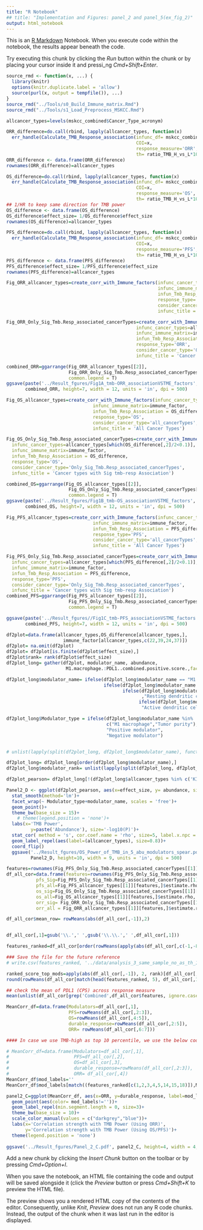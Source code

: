 ```yaml
---
title: "R Notebook"
## title: "Implementation and Figures: panel_2 and panel_5(ex_fig_2)"
output: html_notebook
---
```


This is an [R Markdown](http://rmarkdown.rstudio.com) Notebook. When you execute code within the notebook, the results appear beneath the code. 

Try executing this chunk by clicking the *Run* button within the chunk or by placing your cursor inside it and pressi_ng *Cmd+Shift+Enter*. 

<!-- sourcing data and function file-->
```r
source_rmd <- function(x, ...) {
  library(knitr)
  options(knitr.duplicate.label = 'allow')
  source(purl(x, output = tempfile()), ...)
}
source_rmd("../Tools/s0_Build_Immune_matrix.Rmd")
source_rmd("../Tools/s1_Load_Preprocess_MSKCC.Rmd")
```

<!-- Run s0 and s1 to load and preprocess the data and functions required-->
<!-- Calculate Response difference btw tmb-high vs low group-->
<!--Update- comment the argument in case of original analysis, please check the function and comment mention in s1_Load_Preprocess_MSKCC.Rmd -->
```r
allcancer_types=levels(mskcc_combined$Cancer_Type_acronym)

ORR_difference=do.call(rbind, lapply(allcancer_types, function(x)
  err_handle(Calculate_TMB_Response_association(infunc_df= mskcc_combined,
                                                COI=x,
                                                response_measure='ORR',
                                                th= ratio_TMB_H_vs_L*100)) ))
ORR_difference <- data.frame(ORR_difference)
rownames(ORR_difference)=allcancer_types

OS_difference=do.call(rbind, lapply(allcancer_types, function(x)
  err_handle(Calculate_TMB_Response_association(infunc_df= mskcc_combined,
                                                COI=x,
                                                response_measure='OS',
                                                th= ratio_TMB_H_vs_L*100))) )
## 1/HR to keep same direction for TMB power
OS_difference <- data.frame(OS_difference)
OS_difference$effect_size= 1/OS_difference$effect_size
rownames(OS_difference)=allcancer_types

PFS_difference=do.call(rbind, lapply(allcancer_types, function(x)
  err_handle(Calculate_TMB_Response_association(infunc_df= mskcc_combined,
                                                COI=x,
                                                response_measure='PFS',
                                                th= ratio_TMB_H_vs_L*100))) )
PFS_difference <- data.frame(PFS_difference)
PFS_difference$effect_size= 1/PFS_difference$effect_size
rownames(PFS_difference)=allcancer_types
```

<!-- Figure 2B and extended_figure 2C-->
<!-- Immune determinants of tmb-response association Part 1: ORR-->
```r
Fig_ORR_allcancer_types=create_corr_with_Immune_factors(infunc_cancer_types=allcancer_types,
                                                        infunc_immune_matrix=immune_factor,
                                                        infun_Tmb_Resp_Association = ORR_difference,
                                                        response_type='ORR',
                                                        consider_cancer_type='all_cancerTypes',
                                                        infunc_title = 'All Cancer Types')

Fig_ORR_Only_Sig_Tmb.Resp_associated_cancerTypes=create_corr_with_Immune_factors(
                                                infunc_cancer_types=allcancer_types[which(ORR_difference[,2]/2<0.1)],
                                                infunc_immune_matrix=immune_factor,
                                                infun_Tmb_Resp_Association = ORR_difference,
                                                response_type='ORR',
                                                consider_cancer_type='Only_Sig_Tmb.Resp_associated_cancerTypes',
                                                infunc_title = 'Cancer types with Sig Power of TMB')

combined_ORR=ggarrange(Fig_ORR_allcancer_types[[2]], 
                       Fig_ORR_Only_Sig_Tmb.Resp_associated_cancerTypes[[2]], 
                       common.legend = T)
ggsave(paste('../Result_fgures/Fig1A_tmb-ORR_associationVSTME_factors','.pdf', sep ='' ),
       combined_ORR, height=7, width = 12, units = 'in', dpi = 500)

```
<!-- Figure 2A and extended_figure 2B-->
<!-- Immune determinants of tmb-response association Part 2: OS-->
```r
Fig_OS_allcancer_types=create_corr_with_Immune_factors(infunc_cancer_types=allcancer_types,
                                infunc_immune_matrix=immune_factor,
                                infun_Tmb_Resp_Association = OS_difference,
                                response_type='OS',
                                consider_cancer_type='all_cancerTypes',
                                infunc_title = 'All Cancer Types')

Fig_OS_Only_Sig_Tmb.Resp_associated_cancerTypes=create_corr_with_Immune_factors(
  infunc_cancer_types=allcancer_types[which(OS_difference[,2]/2<0.1)],
  infunc_immune_matrix=immune_factor,
  infun_Tmb_Resp_Association = OS_difference,
  response_type='OS',
  consider_cancer_type='Only_Sig_Tmb.Resp_associated_cancerTypes',
  infunc_title = 'Cancer types with Sig tmb-resp Association')

combined_OS=ggarrange(Fig_OS_allcancer_types[[2]], 
                       Fig_OS_Only_Sig_Tmb.Resp_associated_cancerTypes[[2]], 
                       common.legend = T)
ggsave(paste('../Result_fgures/Fig1B_tmb-OS_associationVSTME_factors','.pdf', sep ='' ),
       combined_OS, height=7, width = 12, units = 'in', dpi = 500)


```
<!-- extended_figure 2A-->
<!-- Immune determinants of tmb-response association Part 3: PFS-->
```r
Fig_PFS_allcancer_types=create_corr_with_Immune_factors(infunc_cancer_types=allcancer_types,
                                infunc_immune_matrix=immune_factor,
                                infun_Tmb_Resp_Association = PFS_difference,
                                response_type='PFS',
                                consider_cancer_type='all_cancerTypes',
                                infunc_title = 'All Cancer Types')

Fig_PFS_Only_Sig_Tmb.Resp_associated_cancerTypes=create_corr_with_Immune_factors(
  infunc_cancer_types=allcancer_types[which(PFS_difference[,2]/2<0.1)],
  infunc_immune_matrix=immune_factor,
  infun_Tmb_Resp_Association = PFS_difference,
  response_type='PFS',
  consider_cancer_type='Only_Sig_Tmb.Resp_associated_cancerTypes',
  infunc_title = 'Cancer types with Sig tmb-resp Association')
combined_PFS=ggarrange(Fig_PFS_allcancer_types[[2]], 
                       Fig_PFS_Only_Sig_Tmb.Resp_associated_cancerTypes[[2]], 
                       common.legend = T)

ggsave(paste('../Result_fgures//Fig1C_tmb-PFS_associationVSTME_factors', '.pdf', sep ='' ),
       combined_PFS, height=7, width = 12, units = 'in', dpi = 500)
```


<!-- Figure 2D (panel2)-->
```r
df2plot=data.frame(allcancer_types,OS_difference[allcancer_types,],
                     immune_factor[allcancer_types,c(22,39,24,37)])
df2plot= na.omit(df2plot)
df2plot= df2plot[is.finite(df2plot$effect_size),]
df2plot$rank= rank(df2plot$effect_size)
df2plot_long= gather(df2plot, modulator_name, abundance,
                      M1.macrophage.:PDL1..combined.positive.score.,factor_key = T )

df2plot_long$modulator_name= ifelse(df2plot_long$modulator_name == "M1.macrophage.", "M1 macrophage", 
                                    ifelse(df2plot_long$modulator_name == "Tumor.purity.", "Tumor purity",
                                           ifelse(df2plot_long$modulator_name == "Resting.dendritic.cells."
                                                  ,"Resting dendritic cells", 
                                                 ifelse(df2plot_long$modulator_name == "Active.dendritic.cells.",
                                                  "Active dendritic cells", "PDL1 combined positive score"))))

df2plot_long$Modulator_type = ifelse(df2plot_long$modulator_name %in% 
                                     c("M1 macrophage","Tumor purity"), 
                                     "Positive modulator", 
                                     "Negative modulator")


# unlist(lapply(split(df2plot_long, df2plot_long$modulator_name), function(x) rank(x[,6])))

df2plot_long= df2plot_long[order(df2plot_long$modulator_name),]
df2plot_long$modulator_rank= unlist(lapply(split(df2plot_long, df2plot_long$modulator_name), function(x) rank(x[,6])))

df2plot_pearson= df2plot_long[!(df2plot_long$allcancer_types %in% c('KIRC')),]

Panel2_D <- ggplot(df2plot_pearson, aes(x=effect_size, y= abundance, size= -log(P, 10))) + 
  stat_smooth(method='lm')+
  facet_wrap(~ Modulator_type+modulator_name, scales = 'free')+
  geom_point()+
  theme_bw(base_size = 15)+
    # theme(legend.position = 'none')+
  labs(x='TMB Power',
         y=paste('Abundance'), size='-log10(P)')+
  stat_cor( method = 's', cor.coef.name = 'rho', size=5, label.x.npc = 'center', label.y.npc = 'center')+
  geom_label_repel(aes(label=(allcancer_types), size=0.8))+
  coord_flip()
  ggsave('../Result_fgures/OS_Power_of_TMB_in_5_abu_modulators_spear.pdf',
         Panel2_D, height=10, width = 9, units = 'in', dpi = 500)

```


<!--Revision 1: Top Modulators when excluding the PAAD-->
```r
features=rownames(Fig_PFS_Only_Sig_Tmb.Resp_associated_cancerTypes[[1]])
df_all_cor=data.frame(features=rownames(Fig_PFS_Only_Sig_Tmb.Resp_associated_cancerTypes[[1]]),
           pfs_Sig=Fig_PFS_Only_Sig_Tmb.Resp_associated_cancerTypes[[1]][features,]$estimate.rho,
           pfs_all=Fig_PFS_allcancer_types[[1]][features,]$estimate.rho,
           os_sig=Fig_OS_Only_Sig_Tmb.Resp_associated_cancerTypes[[1]][features,]$estimate.rho,
           os_all=Fig_OS_allcancer_types[[1]][features,]$estimate.rho,
           orr_sig= Fig_ORR_Only_Sig_Tmb.Resp_associated_cancerTypes[[1]][features,]$estimate.rho,
           orr_all = Fig_ORR_allcancer_types[[1]][features,]$estimate.rho)

df_all_cor$mean_row= rowMeans(abs(df_all_cor[,-1]),2)


df_all_cor[,1]=gsub('\\.',' ',gsub('\\.\\.',' ',df_all_cor[,1]))

features_ranked=df_all_cor[order(rowMeans(apply(abs(df_all_cor[,c(-1,-8)]), 2, rank)), decreasing = T),1]

### Save the file for the future reference
# write.csv(features_ranked, '../data/analysis_3_same_sample_no_as_th_10_mut.csv')

ranked_score_top_mods=apply(abs(df_all_cor[,-1]), 2, rank)[df_all_cor[,1] %in% head(features_ranked, 5),]
round(rowMeans(df_all_cor[match(head(features_ranked, 5), df_all_cor[,1]),-1]), 2)

## check the mean of PDL1 (CPS) across response measure
mean(unlist(df_all_cor[grep('Combined',df_all_cor$features, ignore.case = T),-1]))
```

<!-- Figure 2C (Panel2)-->
<!--Key modulators- "M1 macrophage","Tumor purity", "Resting dendritic cell", "PDL1 (CPS)", if the top modulator is other than above four modulators, please assign the rank to make it highlighted. eg: (features_ranked[c(1,2,3,4,5,14,15,18)])-->
```r
MeanCorr_df=data.frame(Modulators=df_all_cor[,1],
                       PFS=rowMeans(df_all_cor[,2:3]),
                       OS=rowMeans(df_all_cor[,4:5]),
                       durable_response=rowMeans(df_all_cor[,2:5]),
                       ORR= rowMeans(df_all_cor[,6:7]))

#### In case we use TMB-high as top 10 percentile, we use the below code as the mean is derived by the corr bet Tmb power(significant cancer type) and immune factors.

# MeanCorr_df=data.frame(Modulators=df_all_cor[,1],
#                        PFS=df_all_cor[,2],
#                        OS=df_all_cor[,3],
#                        durable_response=rowMeans(df_all_cor[,2:3]),
#                        ORR= df_all_cor[,4])
MeanCorr_df$mod_labels=''
MeanCorr_df$mod_labels[match((features_ranked[c(1,2,3,4,5,14,15,18)]),MeanCorr_df$Modulators)]=(features_ranked[c(1,2,3,4,5,14,15,18)])

panel2_C=ggplot(MeanCorr_df, aes(x=ORR, y=durable_response, label=mod_labels))+
  geom_point(aes(color= mod_labels!=''))+
  geom_label_repel(min.segment.length = 0, size=3)+
  theme_bw(base_size = 10)+
  scale_color_manual(values = c("darkgrey","blue"))+
  labs(x='Correlation strength with TMB Power (Using ORR)',
       y='Correlation strength with TMB Power (Using OS/PFS)')+
  theme(legend.position = 'none')
  
ggsave('../Result_fgures/Panel_2_C.pdf', panel2_C, height=4, width = 4, units = 'in', dpi = 500)


```





Add a new chunk by clicking the *Insert Chunk* button on the toolbar or by pressing *Cmd+Option+I*.

When you save the notebook, an HTML file containing the code and output will be saved alongside it (click the *Preview* button or press *Cmd+Shift+K* to preview the HTML file). 

The preview shows you a rendered HTML copy of the contents of the editor. Consequently, unlike *Knit*, *Preview* does not run any R code chunks. Instead, the output of the chunk when it was last run in the editor is displayed.

